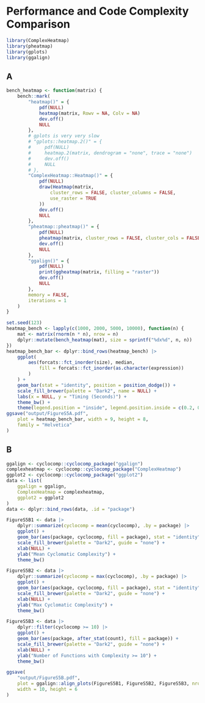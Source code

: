 # Performance and Code Complexity Comparison
```r
library(ComplexHeatmap)
library(pheatmap)
library(gplots)
library(ggalign)
```

## A 
```r
bench_heatmap <- function(matrix) {
    bench::mark(
        "heatmap()" = {
            pdf(NULL)
            heatmap(matrix, Rowv = NA, Colv = NA)
            dev.off()
            NULL
        },
        # gplots is very very slow
        # "gplots::heatmap.2()" = {
        #     pdf(NULL)
        #     heatmap.2(matrix, dendrogram = "none", trace = "none")
        #     dev.off()
        #     NULL
        # },
        "ComplexHeatmap::Heatmap()" = {
            pdf(NULL)
            draw(Heatmap(matrix,
                cluster_rows = FALSE, cluster_columns = FALSE,
                use_raster = TRUE
            ))
            dev.off()
            NULL
        },
        "pheatmap::pheatmap()" = {
            pdf(NULL)
            pheatmap(matrix, cluster_rows = FALSE, cluster_cols = FALSE)
            dev.off()
            NULL
        },
        "ggalign()" = {
            pdf(NULL)
            print(ggheatmap(matrix, filling = "raster"))
            dev.off()
            NULL
        },
        memory = FALSE,
        iterations = 1
    )
}

set.seed(123)
heatmap_bench <- lapply(c(1000, 2000, 5000, 10000), function(n) {
    mat <- matrix(rnorm(n * n), nrow = n)
    dplyr::mutate(bench_heatmap(mat), size = sprintf("%dx%d", n, n))
})
heatmap_bench_bar <- dplyr::bind_rows(heatmap_bench) |>
    ggplot(
        aes(forcats::fct_inorder(size), median,
            fill = forcats::fct_inorder(as.character(expression))
        )
    ) +
    geom_bar(stat = "identity", position = position_dodge()) +
    scale_fill_brewer(palette = "Dark2", name = NULL) +
    labs(x = NULL, y = "Timing (Seconds)") +
    theme_bw() +
    theme(legend.position = "inside", legend.position.inside = c(0.2, 0.5))
ggsave("output/FigureS5A.pdf",
    plot = heatmap_bench_bar, width = 9, height = 8,
    family = "Helvetica"
)
```

## B

```r
ggalign <- cyclocomp::cyclocomp_package("ggalign")
complexheatmap <- cyclocomp::cyclocomp_package("ComplexHeatmap")
ggplot2 <- cyclocomp::cyclocomp_package("ggplot2")
data <- list(
    ggalign = ggalign,
    ComplexHeatmap = complexheatmap,
    ggplot2 = ggplot2
)
data <- dplyr::bind_rows(data, .id = "package")
```


```r
FigureS5B1 <- data |>
    dplyr::summarize(cyclocomp = mean(cyclocomp), .by = package) |>
    ggplot() +
    geom_bar(aes(package, cyclocomp, fill = package), stat = "identity") +
    scale_fill_brewer(palette = "Dark2", guide = "none") +
    xlab(NULL) +
    ylab("Mean Cyclomatic Complexity") +
    theme_bw()

FigureS5B2 <- data |>
    dplyr::summarize(cyclocomp = max(cyclocomp), .by = package) |>
    ggplot() +
    geom_bar(aes(package, cyclocomp, fill = package), stat = "identity") +
    scale_fill_brewer(palette = "Dark2", guide = "none") +
    xlab(NULL) +
    ylab("Max Cyclomatic Complexity") +
    theme_bw()

FigureS5B3 <- data |>
    dplyr::filter(cyclocomp >= 10) |>
    ggplot() +
    geom_bar(aes(package, after_stat(count), fill = package)) +
    scale_fill_brewer(palette = "Dark2", guide = "none") +
    xlab(NULL) +
    ylab("Number of Functions with Complexity >= 10") +
    theme_bw()

ggsave(
    "output/FigureS5B.pdf",
    plot = ggalign::align_plots(FigureS5B1, FigureS5B2, FigureS5B3, nrow = 1L),
    width = 10, height = 6
)
```
